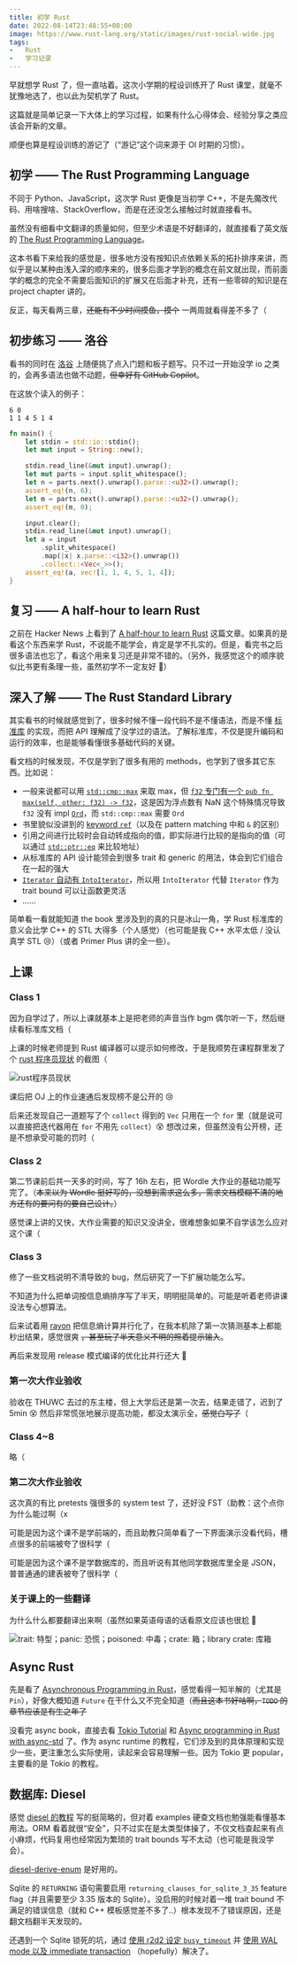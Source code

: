```yaml
---
title: 初学 Rust
date: 2022-08-14T23:48:55+08:00
image: https://www.rust-lang.org/static/images/rust-social-wide.jpg
tags:
-   Rust
-   学习记录
---
```


早就想学 Rust 了，但一直咕着。这次小学期的程设训练开了 Rust 课堂，就毫不犹豫地选了，也以此为契机学了 Rust。

这篇就是简单记录一下大体上的学习过程，如果有什么心得体会、经验分享之类应该会开新的文章。

顺便也算是程设训练的游记了（“游记”这个词来源于 OI 时期的习惯）。

<Excerpt />

## 初学 —— The Rust Programming Language

不同于 Python、JavaScript，这次学 Rust 更像是当初学 C++，不是先魔改代码、用啥搜啥、StackOverflow，而是在还没怎么接触过时就直接看书。

虽然没有细看中文翻译的质量如何，但至少术语是不好翻译的，就直接看了英文版的 [The Rust Programming Language](https://doc.rust-lang.org/book/)。

这本书看下来给我的感觉是，很多地方没有按知识点依赖关系的拓扑排序来讲，而似乎是以某种由浅入深的顺序来的，很多后面才学到的概念在前文就出现，而前面学的概念的完全不需要后面知识的扩展又在后面才补充，还有一些零碎的知识是在 project chapter 讲的。

反正，每天看两三章，~~还能有不少时间摸鱼，摸个~~ 一两周就看得差不多了（

## 初步练习 —— 洛谷

看书的同时在 [洛谷](https://www.luogu.com.cn/) 上随便挑了点入门题和板子题写。只不过一开始没学 io 之类的，会再多语法也做不动题，~~但幸好有 GitHub Copilot~~。

在这放个读入的例子：

```
6 0
1 1 4 5 1 4
```

```rust
fn main() {
    let stdin = std::io::stdin();
    let mut input = String::new();

    stdin.read_line(&mut input).unwrap();
    let mut parts = input.split_whitespace();
    let n = parts.next().unwrap().parse::<u32>().unwrap();
    assert_eq!(n, 6);
    let m = parts.next().unwrap().parse::<u32>().unwrap();
    assert_eq!(m, 0);

    input.clear();
    stdin.read_line(&mut input).unwrap();
    let a = input
        .split_whitespace()
        .map(|x| x.parse::<i32>().unwrap())
        .collect::<Vec<_>>();
    assert_eq!(a, vec![1, 1, 4, 5, 1, 4]);
}
```

## 复习 —— A half-hour to learn Rust

之前在 Hacker News 上看到了 [A half-hour to learn Rust](https://fasterthanli.me/articles/a-half-hour-to-learn-rust) 这篇文章。如果真的是看这个东西来学 Rust，不说能不能学会，肯定是学不扎实的。但是，看完书之后很多语法也忘了，看这个用来复习还是非常不错的。（另外，我感觉这个的顺序貌似比书更有条理一些，虽然初学不一定友好 🤔）

## 深入了解 —— The Rust Standard Library

其实看书的时候就感觉到了，很多时候不懂一段代码不是不懂语法，而是不懂 [标准库](https://doc.rust-lang.org/stable/std/) 的实现，而把 API 理解成了没学过的语法。了解标准库，不仅是提升编码和运行的效率，也是能够看懂很多基础代码的关键。

看文档的时候发现，不仅是学到了很多有用的 methods，也学到了很多其它东西。比如说：

-   一般来说都可以用 [`std::cmp::max`](https://doc.rust-lang.org/stable/std/cmp/fn.max.html) 来取 max，但 [`f32` 专门有一个 `pub fn max(self, other: f32) -> f32`](https://doc.rust-lang.org/stable/std/primitive.f32.html#method.max)，这是因为浮点数有 NaN 这个特殊情况导致 `f32` 没有 impl [`Ord`](https://doc.rust-lang.org/stable/std/cmp/trait.Ord.html)，而 `std::cmp::max` 需要 `Ord`
-   书里貌似没讲到的 [keyword `ref`](https://doc.rust-lang.org/stable/std/keyword.ref.html)（以及在 pattern matching 中和 `&` 的区别）
-   引用之间进行比较时会自动转成指向的值，即实际进行比较的是指向的值（可以通过 [`std::ptr::eq`](https://doc.rust-lang.org/stable/std/ptr/fn.eq.html) 来比较地址）
-   从标准库的 API 设计能领会到很多 trait 和 generic 的用法，体会到它们组合在一起的强大
-   [`Iterator` 自动有 `IntoIterator`](https://doc.rust-lang.org/std/iter/index.html#for-loops-and-intoiterator)，所以用 `IntoIterator` 代替 `Iterator` 作为 trait bound 可以让函数更灵活
-   ……

简单看一看就能知道 the book 里涉及到的真的只是冰山一角，学 Rust 标准库的意义会比学 C++ 的 STL 大得多（个人感觉）（也可能是我 C++ 水平太低 / 没认真学 STL 😢）（或者 Primer Plus 讲的全一些）。

## 上课

### Class 1

因为自学过了，所以上课就基本上是把老师的声音当作 bgm 偶尔听一下，然后继续看标准库文档（

上课的时候老师提到 Rust 编译器可以提示如何修改，于是我顺势在课程群里发了个 [rust 程序员现状](https://twitter.com/st1page/status/1477168761744805891) 的截图（

![rust程序员现状](rust-programmers-be-like.jpg)

课后把 OJ 上的作业速通后发现榜不是公开的 😢

后来还发现自己一道题写了个 `collect` 得到的 `Vec` 只用在一个 `for` 里（就是说可以直接把迭代器用在 `for` 不用先 `collect`）😵 想改过来，但虽然没有公开榜，还是不想承受可能的罚时（

### Class 2

第二节课前后共一天多的时间，写了 16h 左右，把 Wordle 大作业的基础功能写完了。（~~本来以为 Wordle 挺好写的，没想到需求这么多，需求文档模糊不清的地方还有的要问有的要自己设计。~~）

感觉课上讲的又快，大作业需要的知识又没讲全，很难想象如果不自学该怎么应对这个课（

### Class 3

修了一些文档说明不清导致的 bug，然后研究了一下扩展功能怎么写。

不知道为什么把单词按信息熵排序写了半天，明明挺简单的。可能是听着老师讲课没法专心想算法。

后来试着用 [rayon](https://docs.rs/rayon/latest/rayon/) 把信息熵计算并行化了，在我本机除了第一次猜测基本上都能秒出结果，感觉很爽 ~~，甚至玩了半天意义不明的照着提示输入~~。

再后来发现用 release 模式编译的优化比并行还大 🌚

### 第一次大作业验收

验收在 THUWC 去过的东主楼，但上大学后还是第一次去，结果走错了，迟到了 5min 😵 然后非常慌张地展示提高功能，都没太演示全，~~感觉白写了~~（

### Class 4~8

略（

### 第二次大作业验收

这次真的有比 pretests 强很多的 system test 了，还好没 FST（助教：这个点你为什么能过啊（x

可能是因为这个课不是学前端的，而且助教只简单看了一下界面演示没看代码，槽点很多的前端被夸了很科学（

可能是因为这个课不是学数据库的，而且听说有其他同学数据库里全是 JSON，普普通通的建表被夸了很科学（

### 关于课上的一些翻译

为什么什么都要翻译出来啊（虽然如果英语母语的话看原文应该也很尬 🤣

![trait: 特型；panic: 恐慌；poisoned: 中毒；crate: 箱；library crate: 库箱](rust-translations.jpg)

## Async Rust

先是看了 [Asynchronous Programming in Rust](https://rust-lang.github.io/async-book/)，感觉看得一知半解的（尤其是 `Pin`），好像大概知道 `Future` 在干什么又不完全知道（~~而且这本书好咕啊，`TODO` 的章节应该是有生之年了~~

没看完 async book，直接去看 [Tokio Tutorial](https://tokio.rs/tokio/tutorial) 和 [Async programming in Rust with async-std](https://book.async.rs/) 了。作为 async runtime 的教程，它们涉及到的具体原理和实现少一些，更注重怎么实际使用，读起来会容易理解一些。因为 Tokio 更 popular，主要看的是 Tokio 的教程。

## 数据库: Diesel

感觉 [diesel 的教程](https://diesel.rs/guides/) 写的挺简略的，但对着 examples 硬查文档也勉强能看懂基本用法。ORM 看着就很“安全”，只不过实在是太类型体操了，不仅文档查起来有点小麻烦，代码复用也经常因为繁琐的 trait bounds 写不太动（也可能是我没学会）。

[diesel-derive-enum](https://crates.io/crates/diesel-derive-enum) 是好用的。

Sqlite 的 `RETURNING` 语句需要启用 `returning_clauses_for_sqlite_3_35` feature flag（并且需要至少 3.35 版本的 Sqlite）。没启用的时候对着一堆 trait bound 不满足的错误信息（就和 C++ 模板感觉差不多了..）根本发现不了错误原因，还是翻文档翻半天发现的。

还遇到一个 Sqlite 锁死的坑，通过 [使用 r2d2 设定 `busy_timeout`](https://stackoverflow.com/a/57717533) 并 [使用 WAL mode 以及 immediate transaction](https://github.com/the-lean-crate/criner/issues/1) （hopefully）解决了。
